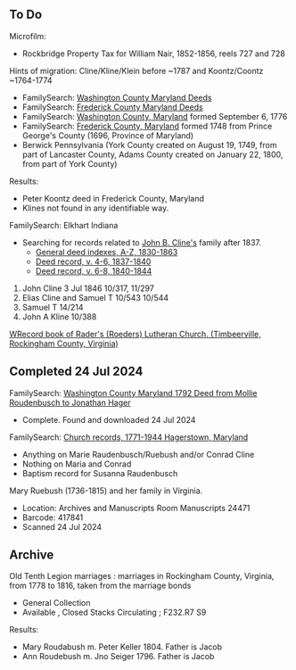 == To Do ==

Microfilm:
* Rockbridge Property Tax for William Nair, 1852-1856, reels 727 and 728

Hints of migration:  Cline/Kline/Klein before ~1787 and Koontz/Coontz ~1764-1774
* FamilySearch: [https://www.familysearch.org/search/catalog/77817?availability=Family%20History%20Library Washington County Maryland Deeds]
* FamilySearch: [https://www.familysearch.org/search/catalog/13309?availability=Family%20History%20Library Frederick County Maryland Deeds]
* FamilySearch: [https://www.familysearch.org/search/catalog/results?count=20&placeId=2547&query=%2Bplace%3A%22United%20States%2C%20Maryland%2C%20Washington%22%20%2Bavailability%3AOnline Washington County, Maryland] formed September 6, 1776
* FamilySearch: [https://www.familysearch.org/search/catalog/results?count=20&placeId=189722&query=%2Bplace%3A%22United%20States%2C%20Maryland%2C%20Frederick%22%20%2Bavailability%3AOnline Frederick County, Maryland] formed 1748 from Prince George's County (1696, Province of Maryland)
* Berwick Pennsylvania (York County created on August 19, 1749, from part of Lancaster County, Adams County created on January 22, 1800, from part of York County)
Results:
* Peter Koontz deed in Frederick County, Maryland
* Klines not found in any identifiable way.

FamilySearch: Elkhart Indiana
* Searching for records related to [[../Cline/Cline-7885.wikitext|John B. Cline's]] family after 1837.
** [https://www.familysearch.org/search/film/007856916?cat=455090 General deed indexes, A-Z, 1830-1863]
** [https://www.familysearch.org/search/film/008069436?cat=455090 Deed record, v. 4-6, 1837-1840]
** [https://www.familysearch.org/search/film/008069438?cat=455090 Deed record, v. 6-8, 1840-1844]
# John Cline 3 Jul 1846 10/317, 11/297
# Elias Cline and Samuel T 10/543 10/544
# Samuel T 14/214
# John A Kline 10/388

[https://www.familysearch.org/search/catalog/226066?availability=Family%20History%20Library WRecord book of Rader's (Roeders) Lutheran Church. (Timbeerville, Rockingham County, Virginia)]

== Completed 24 Jul 2024 ==

FamilySearch: [https://www.familysearch.org/search/film/007836003?cat=77817 Washington County Maryland 1792 Deed from Mollie Roudenbusch to Jonathan Hager]
* Complete.  Found and downloaded 24 Jul 2024

FamilySearch:  [https://www.familysearch.org/search/film/007575967?cat=39406 Church records, 1771-1944 Hagerstown, Maryland]
* Anything on Marie Raudenbusch/Ruebush and/or Conrad Cline
* Nothing on Maria and Conrad
* Baptism record for Susanna Raudenbusch

Mary Ruebush (1736-1815) and her family in Virginia.
* Location: Archives and Manuscripts Room Manuscripts 24471
* Barcode: 417841
* Scanned 24 Jul 2024

== Archive ==

Old Tenth Legion marriages : marriages in Rockingham County, Virginia, from 1778 to 1816, taken from the marriage bonds
* General Collection
* Available , Closed Stacks Circulating ; F232.R7 S9
Results:
* Mary Roudabush m. Peter Keller 1804.  Father is Jacob
* Ann Roudebush m. Jno Seiger 1796.  Father is Jacob
